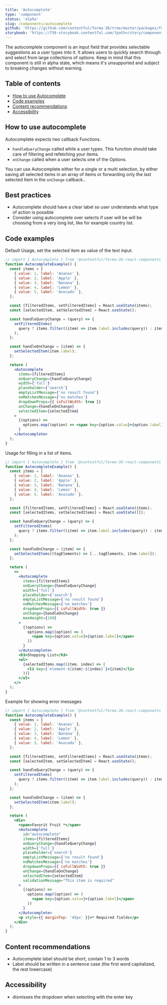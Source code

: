 ```yaml
---
title: 'Autocomplete'
type: 'component'
status: 'alpha'
slug: /components/autocomplete
github: 'https://github.com/contentful/forma-36/tree/master/packages/forma-36-react-components/src/components/Autocomplete'
storybook: 'https://f36-storybook.contentful.com/?path=/story/components-autocomplete--basic'
---
```


The autocomplete component is an input field that provides selectable suggestions as a user types into it. It allows users to quickly search through and select from large collections of options.
Keep in mind that this component is still in alpha state, which means it's unsupported and subject to breaking changes without warning.

## Table of contents

- [How to use Autocomplete](#how-to-use-autocomplete)
- [Code examples](#code-examples)
- [Content recommendations](#content-recommendations)
- [Accessibility](#accessibility)

## How to use autocomplete

Autocomplete expects two callback Functions.

- `handleQueryChange` called while a user types. This function should take care of filtering and refetching your items.
- `onChange` called when a user selects one of the Options.

You can use Autocomplete either for a single or a multi selection,
by either saving all selected items in an array of items or forwarding only the last selected Item in the `onChange` callback..

## Best practices

- Autocomplete should have a clear label so user understands what type of action is possible
- Consider using autocomplete over selects if user will be will be choosing from a very long list, like for example country list.

## Code examples

Default Usage, set the selected item as value of the text input.

```jsx
// import { Autocomplete } from '@contentful/forma-36-react-components';
function AutocompleteExample() {
  const items = [
    { value: 1, label: 'Ananas' },
    { value: 2, label: 'Apple' },
    { value: 3, label: 'Banana' },
    { value: 4, label: 'Lemon' },
    { value: 5, label: 'Avocado' },
  ];

  const [filteredItems, setFilteredItems] = React.useState(items);
  const [selectedItem, setSelectedItem] = React.useState();

  const handleQueryChange = (query) => {
    setFilteredItems(
      query ? items.filter((item) => item.label.includes(query)) : items,
    );
  };

  const handleOnChange = (item) => {
    setSelectedItem(item.label);
  };

  return (
    <Autocomplete
      items={filteredItems}
      onQueryChange={handleQueryChange}
      width={'full'}
      placeholder={'search'}
      emptyListMessage={'no result found'}
      noMatchesMessage={'no matches'}
      dropdownProps={{ isFullWidth: true }}
      onChange={handleOnChange}
      selectedItem={selectedItem}
    >
      {(options) =>
        options.map((option) => <span key={option.value}>{option.label}</span>)
      }
    </Autocomplete>
  );
}
```

Usage for filling in a list of items.

```jsx
// import { Autocomplete } from '@contentful/forma-36-react-components';
function AutocompleteExample() {
  const items = [
    { value: 1, label: 'Ananas' },
    { value: 2, label: 'Apple' },
    { value: 3, label: 'Banana' },
    { value: 4, label: 'Lemon' },
    { value: 5, label: 'Avocado' },
  ];

  const [filteredItems, setFilteredItems] = React.useState(items);
  const [selectedItems, setSelectedItems] = React.useState([]);

  const handleQueryChange = (query) => {
    setFilteredItems(
      query ? items.filter((item) => item.label.includes(query)) : items,
    );
  };

  const handleOnChange = (item) => {
    setSelectedItems((tagElements) => [...tagElements, item.label]);
  };

  return (
    <>
      <Autocomplete
        items={filteredItems}
        onQueryChange={handleQueryChange}
        width={'full'}
        placeholder={'search'}
        emptyListMessage={'no result found'}
        noMatchesMessage={'no matches'}
        dropdownProps={{ isFullWidth: true }}
        onChange={handleOnChange}
        maxHeight={100}
      >
        {(options) =>
          options.map((option) => (
            <span key={option.value}>{option.label}</span>
          ))
        }
      </Autocomplete>
      <h3>Shopping List</h3>
      <ul>
        {selectedItems.map((item, index) => (
          <li key={`element-${item}-${index}`}>{item}</li>
        ))}
      </ul>
    </>
  );
}
```

Example for showing error messages

```jsx
// import { Autocomplete } from '@contentful/forma-36-react-components';
function AutocompleteExample() {
  const items = [
    { value: 1, label: 'Ananas' },
    { value: 2, label: 'Apple' },
    { value: 3, label: 'Banana' },
    { value: 4, label: 'Lemon' },
    { value: 5, label: 'Avocado' },
  ];

  const [filteredItems, setFilteredItems] = React.useState(items);
  const [selectedItem, setSelectedItem] = React.useState();

  const handleQueryChange = (query) => {
    setFilteredItems(
      query ? items.filter((item) => item.label.includes(query)) : items,
    );
  };

  const handleOnChange = (item) => {
    setSelectedItem(item.label);
  };

  return (
    <div>
      <span>Favorit Fruit *</span>
      <Autocomplete
        id="autocomplete"
        items={filteredItems}
        onQueryChange={handleQueryChange}
        width={'full'}
        placeholder={'search'}
        emptyListMessage={'no result found'}
        noMatchesMessage={'no matches'}
        dropdownProps={{ isFullWidth: true }}
        onChange={handleOnChange}
        selectedItem={selectedItem}
        validationMessage="This item is required"
      >
        {(options) =>
          options.map((option) => (
            <span key={option.value}>{option.label}</span>
          ))
        }
      </Autocomplete>
      <p style={{ marginTop: '45px' }}>* Required fields</p>
    </div>
  );
}
```

## Content recommendations

- Autocomplete label should be short, contain 1 to 3 words
- Label should be written in a sentence case (the first word capitalized, the rest lowercase)

## Accessibility

- dismisses the dropdown when selecting with the enter key
